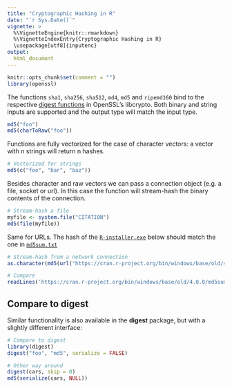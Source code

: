 ```yaml
---
title: "Cryptographic Hashing in R"
date: "`r Sys.Date()`"
vignette: >
  %\VignetteEngine{knitr::rmarkdown}
  %\VignetteIndexEntry{Cryptographic Hashing in R}
  \usepackage[utf8]{inputenc}  
output:
  html_document
---
```


```r
knitr::opts_chunk$set(comment = "")
library(openssl)
```

The functions `sha1`, `sha256`, `sha512`, `md4`, `md5` and `ripemd160` bind to the respective [digest functions](https://www.openssl.org/docs/man1.1.1/man1/openssl-dgst.html) in OpenSSL's libcrypto. Both binary and string inputs are supported and the output type will match the input type.

```r
md5("foo")
md5(charToRaw("foo"))
```

Functions are fully vectorized for the case of character vectors: a vector with n strings will return n hashes.

```r
# Vectorized for strings
md5(c("foo", "bar", "baz"))
```

Besides character and raw vectors we can pass a connection object (e.g. a file, socket or url). In this case the function will stream-hash the binary contents of the connection.

```r
# Stream-hash a file
myfile <- system.file("CITATION")
md5(file(myfile))
```

Same for URLs. The hash of the [`R-installer.exe`](https://cran.r-project.org/bin/windows/base/old/4.0.0/R-4.0.0-win.exe) below should match the one in [`md5sum.txt`](https://cran.r-project.org/bin/windows/base/old/4.0.0/md5sum.txt) 

```r
# Stream-hash from a network connection
as.character(md5(url("https://cran.r-project.org/bin/windows/base/old/4.0.0/R-4.0.0-win.exe")))

# Compare
readLines('https://cran.r-project.org/bin/windows/base/old/4.0.0/md5sum.txt')
```

## Compare to digest

Similar functionality is also available in the **digest** package, but with a slightly different interface:

```r
# Compare to digest
library(digest)
digest("foo", "md5", serialize = FALSE)

# Other way around
digest(cars, skip = 0)
md5(serialize(cars, NULL))
```
